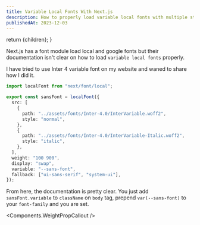 ```yaml
---
title: Variable Local Fonts With Next.js
description: How to properly load variable local fonts with multiple style variants in Next.js?
publishedAt: 2023-12-03
---
```




  return <ContentLayout metadata={metadata}>{children}</ContentLayout>;
}

Next.js has a font module load local and google fonts but their documentation isn't clear on how to load `variable local fonts` properly.

I have tried to use Inter 4 variable font on my website and waned to share how I did it.

```ts showLineNumbers {14} title="font.ts"
import localFont from "next/font/local";

export const sansFont = localFont({
  src: [
    {
      path: "../assets/fonts/Inter-4.0/InterVariable.woff2",
      style: "normal",
    },
    {
      path: "../assets/fonts/Inter-4.0/InterVariable-Italic.woff2",
      style: "italic",
    },
  ],
  weight: "100 900",
  display: "swap",
  variable: "--sans-font",
  fallback: ["ui-sans-serif", "system-ui"],
});
```

From here, the documentation is pretty clear. You just add `sansFont.variable` to `className` on `body` tag, prepend `var(--sans-font)` to your `font-family` and you are set.

<Components.WeightPropCallout />
